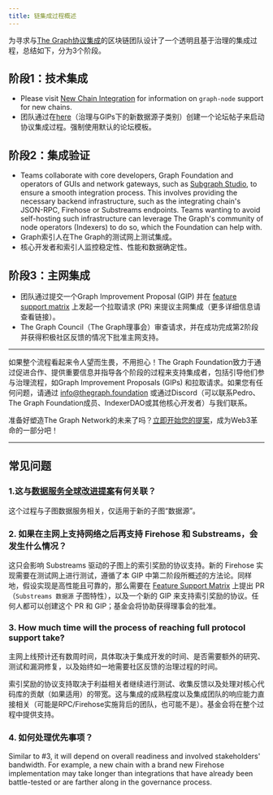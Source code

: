 ```yaml
---
title: 链集成过程概述
---
```


为寻求与[The Graph协议集成](https://forum.thegraph.com/t/gip-0057-chain-integration-process/4468)的区块链团队设计了一个透明且基于治理的集成过程，总结如下，分为3个阶段。

## 阶段1：技术集成

- Please visit [New Chain Integration](/new-chain-integration) for information on `graph-node` support for new chains.
- 团队通过在[here](https://forum.thegraph.com/c/governance-gips/new-chain-support/71)（治理与GIPs下的新数据源子类别）创建一个论坛帖子来启动协议集成过程。强制使用默认的论坛模板。

## 阶段2：集成验证

- Teams collaborate with core developers, Graph Foundation and operators of GUIs and network gateways, such as [Subgraph Studio](https://thegraph.com/studio/), to ensure a smooth integration process. This involves providing the necessary backend infrastructure, such as the integrating chain's JSON-RPC, Firehose or Substreams endpoints. Teams wanting to avoid self-hosting such infrastructure can leverage The Graph's community of node operators (Indexers) to do so, which the Foundation can help with.
- Graph索引人在The Graph的测试网上测试集成。
- 核心开发者和索引人监控稳定性、性能和数据确定性。

## 阶段3：主网集成

- 团队通过提交一个Graph Improvement Proposal (GIP) 并在 [feature support matrix](https://github.com/graphprotocol/indexer/blob/main/docs/feature-support-matrix.md) 上发起一个拉取请求 (PR) 来提议主网集成（更多详细信息请查看链接）。
- The Graph Council（The Graph理事会）审查请求，并在成功完成第2阶段并获得积极社区反馈的情况下批准主网支持。

---

如果整个流程看起来令人望而生畏，不用担心！The Graph Foundation致力于通过促进合作、提供重要信息并指导各个阶段的过程来支持集成者，包括引导他们参与治理流程，如Graph Improvement Proposals (GIPs) 和拉取请求。如果您有任何问题，请通过 [info@thegraph.foundation](mailto:info@thegraph.foundation) 或通过Discord（可以联系Pedro、The Graph Foundation成员、IndexerDAO或其他核心开发者）与我们联系。

准备好塑造The Graph Network的未来了吗？[立即开始您的提案](https://github.com/graphprotocol/graph-improvement-proposals/blob/main/gips/0057-chain-integration-process.md)，成为Web3革命的一部分吧！

---

## 常见问题

### 1.这与[数据服务全球改进提案](https://forum.thegraph.com/t/gip-0042-a-world-of-data-services/3761)有何关联？

这个过程与子图数据服务相关，仅适用于新的子图“数据源”。

### 2. 如果在主网上支持网络之后再支持 Firehose 和 Substreams，会发生什么情况？

这只会影响 Substreams 驱动的子图上的索引奖励的协议支持。新的 Firehose 实现需要在测试网上进行测试，遵循了本 GIP 中第二阶段所概述的方法论。同样地，假设实现是高性能且可靠的，那么需要在 [Feature Support Matrix](https://github.com/graphprotocol/indexer/blob/main/docs/feature-support-matrix.md) 上提出 PR（`Substreams 数据源` 子图特性），以及一个新的 GIP 来支持索引奖励的协议。任何人都可以创建这个 PR 和 GIP；基金会将协助获得理事会的批准。

### 3. How much time will the process of reaching full protocol support take?

主网上线预计还有数周时间，具体取决于集成开发的时间、是否需要额外的研究、测试和漏洞修复，以及始终如一地需要社区反馈的治理过程的时间。

索引奖励的协议支持取决于利益相关者继续进行测试、收集反馈以及处理对核心代码库的贡献（如果适用）的带宽。这与集成的成熟程度以及集成团队的响应能力直接相关（可能是RPC/Firehose实施背后的团队，也可能不是）。基金会将在整个过程中提供支持。

### 4. 如何处理优先事项？

Similar to #3, it will depend on overall readiness and involved stakeholders' bandwidth. For example, a new chain with a brand new Firehose implementation may take longer than integrations that have already been battle-tested or are farther along in the governance process.
